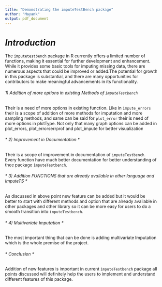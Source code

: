 ```yaml
---
title: "Demonstrating the imputeTestBench package"
author: "Mayank"
output: pdf_document
---
```


# *Introduction*

The `imputetestbench` package in R currently offers a limited number of functions, making it essential for further development and enhancement. While it provides some basic tools for imputing missing data, there are numerous aspects that could be improved or added.The potential for growth in this package is substantial, and there are many opportunities for contributors to make meaningful advancements in its functionality.

###### *1) Addition of more options in existing Methods of `imputeTestbench`*

Their is a need of more options in existing function. Like in `impute_errors` their is a scope of addition of more methods for imputation and more  sampling methods, and same can be said for `plot_error` their is need of more options in plotType. Not only that many graph options can be added in plot_errors, plot_errorserrprof and plot_impute for better visualization

###### * 2) Improvement in Documentation *

Their is a scope of improvement in documentation of `imputeTestbench`. Every function have much better documentation for better understanding of thee package `imputeTestbench`.

###### * 3) Addition FUNCTIONS that are already available in other language and ImputeTS *

As discussed in above point new feature can be added but it would be better to start with different methods and option that are already available in other packages and other library so it can be more easy for users to do a smooth transition into `imputeTestbench`.

###### * 4) Multivariate Imputation *

The most important thing that can be done is adding multivariate Imputation which is the whole premise of the project.


###### * Conclusion *

Addition of new features is important in current `imputeTestbench` package all points discussed will definitely help the users to implement and understand different features of this package.


